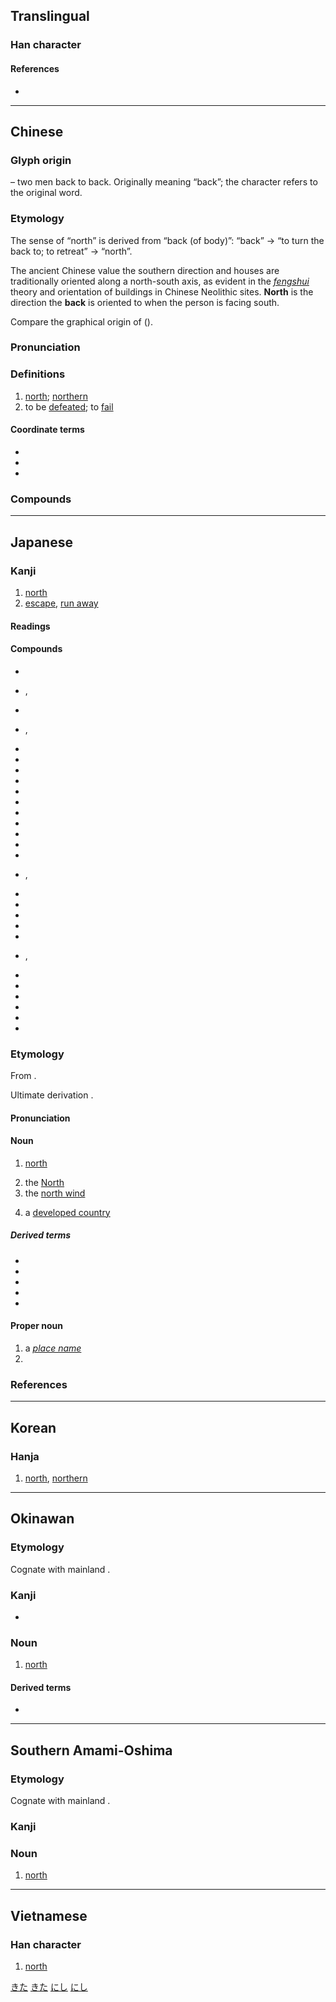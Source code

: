 {{also|业|比|非|兆}}
{{character info/new}}
{{character info/new|codepoint=0x2F82B}}
==Translingual==
{{stroke order|type=jbw}}

===Han character===
{{Han char|rn=21|rad=匕|as=03|sn=5|four=11110|canj=LMP|ids=⿲⿱一㇀丨匕(GJKV),⿰⿱⿰一丨㇀匕(HT)}}

====References====
* {{Han ref|kx=0152.250|dkj=02574|dj=0342.060|hdz=10262.040|uh=5317|ud=21271|bh=A55F|bd=42335}}

----

==Chinese==
{{zh-forms}}
{{zh-wp}}

===Glyph origin===
{{Han etyl}}
{{liushu|ic}} – two men back to back. Originally meaning “back”; the character {{och-l|背}} refers to the original word.

===Etymology===
The sense of “north” is derived from “back (of body)”: “back” → “to turn the back to; to retreat” → “north”.

The ancient Chinese value the southern direction and houses are traditionally oriented along a north-south axis, as evident in the ''[[fengshui]]'' theory and orientation of buildings in Chinese Neolithic sites. '''North''' is the direction the '''back''' is oriented to when the person is facing south.

Compare the graphical origin of {{och-l|南|south}} ({{zh-ref|Sagart, 1988}}).

===Pronunciation===
{{zh-pron
|m=běi,bò,2nb=literary, chiefly Taiwan
|ma=y
|m-s=be2
|dg=бый1
|c=bak1
|c-t=
|g=
|h=pfs=pet
|j=
|mb=bă̤
|md=báe̤k
|mn=pak/pok
|mn_note=pak - vernacular; pok - literary
|mn-t=bag4
|w=4poq
|x=
|mc=y
|oc=y
|cat=n,a
}}

===Definitions===
{{zh-hanzi}}

# [[north]]; [[northern]]
# to be [[defeat]]ed; to [[fail]]

====Coordinate terms====
* {{zh-l|東}}
* {{zh-l|西}}
* {{zh-l|南}}

===Compounds===
{{zh-der|北半球|北邊|北部|北辰|北斗星|北豆腐|北伐戰爭|北方|北方話|北瓜|北國|北寒帶|北回歸線|北貨|北極|北極光|北極狐|北極圈|北極星|北極熊|北郊|北京|北京時間|北京猿人|北路梆子|北冕座|北面|北歐|北曲|北上|北天極|北緯|北溫帶|北洋|三北|三戰三北|乘勝逐北|冀北|分北|北七真|北上宣言|北九州|北二高|北京之春|北京人|北京大學|北京條約|北京狗|北京鴨|北人|北伐|北俱盧洲|北冥|北冰洋|北劇|北區|北叟失馬|北口|北口馬|北史|北周|北固山|北固樓|北土|北圻|北垂|北埔鄉|北堂|北堂書鈔|北塔山|北夢瑣言|北大|北大荒|北學|北安市|北宋|北宗|北宗畫法|北宜公路|北宮|北宮黝|北寧鐵路|北山|北山移文|北山羊|北島|北嶺|北嶽|北平市|北平故宮|北府|北庭|北征|北愛爾蘭|北戴河|北所羅門|北投|北拳|北斗|北斗七星|北斗鎮|北方之強|北方人|北方佛教|北方大港|北方戰爭|北望|北朝|北林|北極凍原|北極地區|北極海|北極犬|北極鋒|北極鯨|北歌|北河|北洋大臣|北洋海軍|北洋航線|北洋軍閥|北海|北海公園|北海岸|北海油礦|北海道|北涼|北港鎮|北滿洲|北漢|北漸|北燕|北狄|北直隸|北省|北碑|北碚|北票|北窗高臥|北管|北管戲|北美洲|北美狼|北聲|北芒|北苑茶|北葉門|北角|北討|北轅適楚|北轍南轅|北迴歸線|北迴鐵路|北運河|北道|北道主人|北邙|北邙山|北邙鄉女|北部地方|北鄙|北里|北門|北門之歎|北門學士|北門鎖鑰|北闕|北非|北非諜影|北面稱臣|北韓|北音|北風|北食|北首|北魏|北齊|北齊書|南來北往|南北|南北和議|南北學|南北宗|南北戰爭|南北書派|南北朝|南北極|南北洋|南北睽違|南北貨|南天北地|南征北伐|南征北戰|南征北討|南枝北枝|南橘北枳|南箕北斗|南能北秀|南腔北調|南船北馬|南轅北轍|南阮北阮|南鷂北鷹|口北|喝西北風|嗑西北風|城北徐公|塞北|大北|大江南北|大西北|天南地北|奔北|山南海北|拱北|指北針|指南打北|撓北|敗北|新北市|易北河|有北|有南北|東北|東北三寶|東北九省|東北亞|東北大鼓|東北平原|東北方|東北角|東北風|東西南北|每戰皆北|江北|江北縣|江北老|河北|河北梆子|泰山北斗|海北天南|淮北|湖北|漠北|拱北|白首北面|皖北平原|眉南面北|眾星拱北|磁北極|臺北大學|臺北|臺北盆地|華北|華北平原|萊綵北堂|萱萎北堂|藏北高原|西北|西北季風|西北雨|西北風|西北颱|走南闖北|追亡逐北|追奔逐北|逃北|逐北|遁北|遼北|錢過北斗|閘北|閩北話|陝北高原|面北眉南|魁北克|肅北蒙古族自治縣|肅北|北宿|城北|北灣|北十|松北|北城|洛河北}}

{{zh-cat|Beginning|Compass points}}

----

==Japanese==

===Kanji===
{{ja-kanji|grade=2|rs=匕03}}

# [[north]]
# [[escape]], [[run away]]

====Readings====
{{ja-readings
|goon=ほく
|kanon=ほく
|toon=ぺ
|kanyoon=ぺい
|kun=きた-, に-げる
}}

====Compounds====
{{der-top|Compounds}}
* {{ja-r|北%緯|ほく%い}}
* {{ja-r|北海|ほっかい}}, {{ja-r|北海|^ほっかい}}
* {{ja-r|北%海道|^ほっ%かいどう}}
* {{ja-r|北極|ほっきょく}}, {{ja-r|北極|^ほっきょく}}
* {{ja-r|北国|ほっこく}}
* {{ja-r|北上|ほくじょう}}
* {{ja-r|北進|ほくしん}}
* {{ja-r|北西|ほくせい}}
* {{ja-r|北端|ほくたん}}
* {{ja-r|北天|ほくてん}}
* {{ja-r|北%斗|ほく%と}}
* {{ja-r|北%斗 七星|^ほく%と ^しちせい|[[Big Dipper]]}}
* {{ja-r|北%部|ほく%ぶ}}
* {{ja-r|北風|ほくふう}}
* {{ja-r|北面|ほくめん}}
* {{ja-r|北洋|ほくよう}}, {{ja-r|北洋|^ほくよう}}
* {{ja-r|北陸|^ほくりく}}
* {{ja-r|北方|ほっぽう}}
* {{ja-r|極北|きょくほく}}
* {{ja-r|硯北|けんぼく}}
* {{ja-r|朔北|さくほく}}
* {{ja-r|東北|とうほく}}, {{ja-r|東北|^とうほく}}
* {{ja-r|南北|なんぼく}}
* {{ja-r|敗北|はいぼく|[[defeat]]}}
* {{ja-r|北条|^ほうじょう}}
* {{ja-r|台北|^タイペイ}}
* {{ja-r|北%京|^ペ%キン}}
* {{ja-r|北%叟笑む|ほく%そえむ}}
{{der-bottom}}

===Etymology===
{{ja-kanjitab|きた|yomi=k}}

From {{inh|ja|ojp|sort=きた|-}}.

Ultimate derivation {{unk|nocap=1|sort=きた}}.

====Pronunciation====
{{ja-pron|yomi=k|きた|acc=0|dev=1|acc_ref=DJR,NHK|acc2=2|acc2_ref=DJR,NHK}}

====Noun====
{{ja-noun|きた}}

# [[north]] {{gl|[[compass]] [[direction]]}}
#: {{antonyms|ja|南|tr=minami}}
# the [[North]] {{gl|[[northern]] [[part]] of a [[region]]}}
# the [[north wind]]
#: {{synonyms|ja|北風|tr=kitakaze, hokufū}}
# a [[developed country]]

=====Derived terms=====
{{der-top}}
* {{ja-r|北%面|きた%-おもて}}
* {{ja-r|北風|きたかぜ}}
* {{ja-r|北国|きたぐに}}
* {{ja-r|北 半球|^きた ^はんきゅう}}
* {{ja-r|東%北|ひがし%-きた}}
{{der-bottom}}

====Proper noun====
{{ja-pos|proper|きた|キタ}}

# a ''[[place name]]''
# {{surname|lang=ja|A=a|nodot=1|sort=きた}}

===References===
<references/>

[[Category:Japanese basic words|きた]]
[[Category:ja:Compass points|きた]]

----

==Korean==

===Hanja===
{{ko-hanja|hangeul=[[북]], [[배]]|eumhun=[[북녘]], [[달아나다]]}}

# [[north]], [[northern]]

----

==Okinawan==

===Etymology===
Cognate with mainland {{cog|ja|西|tr=nishi||west}}.

===Kanji===
{{head|ryu|kanji}}

* {{ja-readings|kun=[[にし]] (nishi)}}

===Noun===
{{head|ryu|noun|hiragana|にし|romaji|nishi}}

# [[north]]

====Derived terms====
* {{l|ryu|北風|tr=[[にしかじ]], ''[[nishikaji]]''||[[north]] [[wind]]}}

[[Category:ryu:Compass points|にし]]

----

==Southern Amami-Oshima==

===Etymology===
Cognate with mainland {{cog|ja|西|tr=nishi||west}}.

===Kanji===
{{head|ams|kanji|hiragana|にし|romaji|nishi}}

===Noun===
{{head|ams|noun|hiragana|にし|romaji|nishi}}

# [[north]]

[[Category:ams:Compass points|にし]]

----

==Vietnamese==

===Han character===
{{vi-hantu|[[bắc]], [[bác]], [[bấc]], [[bậc]], [[bước]]|rs=匕03}}

# [[north]]